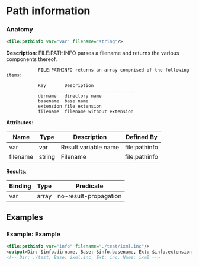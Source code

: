 # Path information

### Anatomy

```xml
<file:pathinfo var="var" filename="string"/>
```

 **Description**:
 FILE:PATHINFO parses a filename and returns the various components thereof.


				FILE:PATHINFO returns an array comprised of the following items:

				Key       Description
				------------------------------------
				dirname   directory name
				basename  base name
				extension file extension
				filename  filename without extension
			

**Attributes**:

| Name | Type | Description | Defined By |
| ---- | ---- | ----------- | ---------- |
| var | var | Result variable name | file:pathinfo |
| filename | string | Filename | file:pathinfo |


**Results**:

| Binding | Type | Predicate |
| ------- | ---- | --------- |
| var | array | no-result-propagation |


## Examples

### Example: Example

```xml
<file:pathinfo var="info" filename="./test/ixml.inc"/>
<output>Dir: $info.dirname, Base: $info.basename, Ext: $info.extension, Name: $info.filename</output>
<!-- Dir: ./test, Base: ixml.inc, Ext: inc, Name: ixml -->
```

